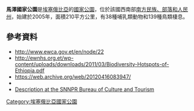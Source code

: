 {{Citation style|time=2021-02-19T17:09:26+00:00}}
{{coord|6|25|N|37|14|E|display=title}}

'''馬澤國家公園'''是[[埃塞俄比亞|埃塞俄比亞]]的[[國家公園|國家公園]]，位於該國西南部[[南方民族、部落和人民州|南方民族、部落和人民州]]，始建於2005年，面積210平方公里，有38種哺乳類動物和139種鳥類棲息。

==參考資料==
* http://www.ewca.gov.et/en/node/22
* http://ewnhs.org.et/wp-content/uploads/downloads/2011/03/Biodiversity-Hotspots-of-Ethiopia.pdf
* https://web.archive.org/web/20120416083947/
* {{Official website|http://www.ewca.gov.et/en/node/22}}
* [https://web.archive.org/web/20111203103444/http://www.southtourism.gov.et/Home/Nature/NationalParks/Maze.html Description at the SNNPR Bureau of Culture and Tourism]

{{Ethiopia-geo-stub}}
[[Category:埃塞俄比亞國家公園|Category:埃塞俄比亞國家公園]]